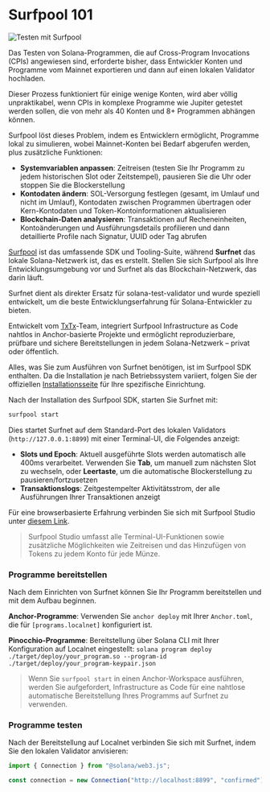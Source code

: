 
# Surfpool 101

![Testen mit Surfpool](/graphics/course-banners/testing-with-surfpool.png)

Das Testen von Solana-Programmen, die auf Cross-Program Invocations (CPIs) angewiesen sind, erforderte bisher, dass Entwickler Konten und Programme vom Mainnet exportieren und dann auf einen lokalen Validator hochladen.

Dieser Prozess funktioniert für einige wenige Konten, wird aber völlig unpraktikabel, wenn CPIs in komplexe Programme wie Jupiter getestet werden sollen, die von mehr als 40 Konten und 8+ Programmen abhängen können.

Surfpool löst dieses Problem, indem es Entwicklern ermöglicht, Programme lokal zu simulieren, wobei Mainnet-Konten bei Bedarf abgerufen werden, plus zusätzliche Funktionen:
- **Systemvariablen anpassen**: Zeitreisen (testen Sie Ihr Programm zu jedem historischen Slot oder Zeitstempel), pausieren Sie die Uhr oder stoppen Sie die Blockerstellung
- **Kontodaten ändern**: SOL-Versorgung festlegen (gesamt, im Umlauf und nicht im Umlauf), Kontodaten zwischen Programmen übertragen oder Kern-Kontodaten und Token-Kontoinformationen aktualisieren
- **Blockchain-Daten analysieren**: Transaktionen auf Recheneinheiten, Kontoänderungen und Ausführungsdetails profilieren und dann detaillierte Profile nach Signatur, UUID oder Tag abrufen

<ArticleSection name="Was ist Surfpool" id="what-is-surfpool" level="h2" />

[Surfpool](https://docs.surfpool.run/) ist das umfassende SDK und Tooling-Suite, während **Surfnet** das lokale Solana-Netzwerk ist, das es erstellt. Stellen Sie sich Surfpool als Ihre Entwicklungsumgebung vor und Surfnet als das Blockchain-Netzwerk, das darin läuft.

Surfnet dient als direkter Ersatz für solana-test-validator und wurde speziell entwickelt, um die beste Entwicklungserfahrung für Solana-Entwickler zu bieten.

Entwickelt vom [TxTx](https://x.com/txtx_sol)-Team, integriert Surfpool Infrastructure as Code nahtlos in Anchor-basierte Projekte und ermöglicht reproduzierbare, prüfbare und sichere Bereitstellungen in jedem Solana-Netzwerk – privat oder öffentlich.

<ArticleSection name="Erste Schritte" id="first-steps" level="h2" />

Alles, was Sie zum Ausführen von Surfnet benötigen, ist im Surfpool SDK enthalten. Da die Installation je nach Betriebssystem variiert, folgen Sie der offiziellen [Installationsseite](https://docs.surfpool.run/install) für Ihre spezifische Einrichtung.

Nach der Installation des Surfpool SDK, starten Sie Surfnet mit:

```bash
surfpool start
```

Dies startet Surfnet auf dem Standard-Port des lokalen Validators (`http://127.0.0.1:8899`) mit einer Terminal-UI, die Folgendes anzeigt:
- **Slots und Epoch**: Aktuell ausgeführte Slots werden automatisch alle 400ms verarbeitet. Verwenden Sie **Tab**, um manuell zum nächsten Slot zu wechseln, oder **Leertaste**, um die automatische Blockerstellung zu pausieren/fortzusetzen
- **Transaktionslogs**: Zeitgestempelter Aktivitätsstrom, der alle Ausführungen Ihrer Transaktionen anzeigt

Für eine browserbasierte Erfahrung verbinden Sie sich mit Surfpool Studio unter [diesem Link](http://127.0.0.1:8899).

> Surfpool Studio umfasst alle Terminal-UI-Funktionen sowie zusätzliche Möglichkeiten wie Zeitreisen und das Hinzufügen von Tokens zu jedem Konto für jede Münze.

### Programme bereitstellen

Nach dem Einrichten von Surfnet können Sie Ihr Programm bereitstellen und mit dem Aufbau beginnen.

**Anchor-Programme**: Verwenden Sie `anchor deploy` mit Ihrer `Anchor.toml`, die für `[programs.localnet]` konfiguriert ist.

**Pinocchio-Programme**: Bereitstellung über Solana CLI mit Ihrer Konfiguration auf Localnet eingestellt: `solana program deploy ./target/deploy/your_program.so --program-id ./target/deploy/your_program-keypair.json`

> Wenn Sie `surfpool start` in einen Anchor-Workspace ausführen, werden Sie aufgefordert, Infrastructure as Code für eine nahtlose automatische Bereitstellung Ihres Programms auf Surfnet zu verwenden.

### Programme testen

Nach der Bereitstellung auf Localnet verbinden Sie sich mit Surfnet, indem Sie den lokalen Validator anvisieren:

```ts
import { Connection } from "@solana/web3.js";

const connection = new Connection("http://localhost:8899", "confirmed");
```
